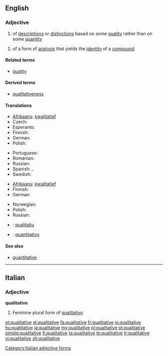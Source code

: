 ==English==

===Adjective===
{{en-adj}}

# of [[description]]s or [[distinction]]s based on some [[quality]] rather than on some [[quantity]]
# {{chemistry}} of a form of [[analysis]] that yields the [[identity]] of a [[compound]]

====Related terms====
* [[quality]]

====Derived terms====
* [[qualitativeness]]

====Translations====
{{trans-top|of descriptions or distinctions based on some quality rather than on some quantity}}
* [[Afrikaans]]: [[kwalitatief]]
* Czech: {{t-|cs|kvalitativní}}
* Esperanto: {{t|eo|kvalita}}
* Finnish: {{t+|fi|laadullinen}}
* German: {{t+|de|qualitativ}}
* Polish: {{t-|pl|jakościowy}}
{{trans-mid}}
* Portuguese: {{t+|pt|qualitativo|m}}
* Romanian: {{t|ro|calitativ|m|n}}
* Russian: {{t|ru|качественный|tr=káčestv'ennyj}}
* Spanish: {{t|es|cualitativo|m}}, {{t|es|cualitativa|f}}
* Swedish: {{t|sv|kvalitativ}}
{{trans-bottom}}

{{trans-top|(chemistry) of a form of analysis that yields the identity of a compound}}
* [[Afrikaans]]: [[kwalitatief]]
* Finnish: {{t+|fi|kvalitatiivinen}}
* German: {{t+|de|qualitativ}}
{{trans-mid}}
* Norwegian: {{t-|no|kvalitativ}}
* Polish: {{t-|pl|jakościowy}}
* Russian: {{t|ru|качественный|tr=káčestv'ennyj}}
{{trans-bottom}}

{{checktrans-top}}
* {{ttbc|ca}}: [[qualitatiu]]
* {{ttbc|it}}: [[quantitativo]]
{{trans-bottom}}

====See also====
* [[quantitative]]

----

==Italian==

===Adjective===
'''qualitative''' {{f}}

# Feminine plural form of [[qualitativo]]

[[Category:Italian adjective forms]]

[[et:qualitative]]
[[el:qualitative]]
[[fa:qualitative]]
[[fr:qualitative]]
[[io:qualitative]]
[[hu:qualitative]]
[[ja:qualitative]]
[[my:qualitative]]
[[pl:qualitative]]
[[pt:qualitative]]
[[simple:qualitative]]
[[fi:qualitative]]
[[ta:qualitative]]
[[te:qualitative]]
[[tr:qualitative]]
[[vi:qualitative]]
[[zh:qualitative]]